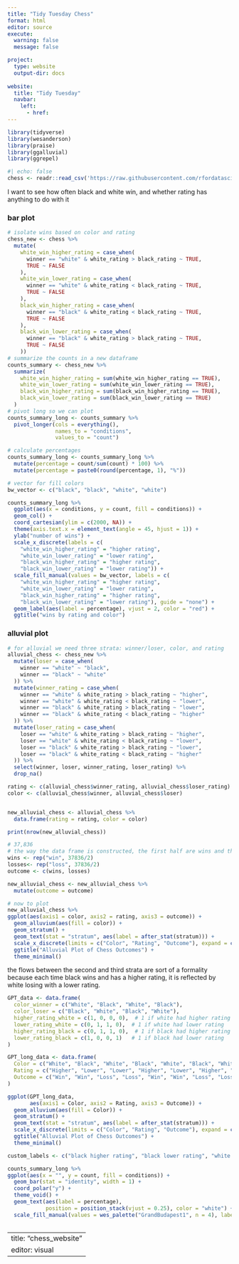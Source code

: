 ```yaml
---
title: "Tidy Tuesday Chess"
format: html
editor: source
execute: 
  warning: false
  message: false

project:
  type: website
  output-dir: docs
  
website:
  title: "Tidy Tuesday"
  navbar:
    left:
      - href: 
---
```



```r
library(tidyverse)
library(wesanderson)
library(praise)
library(ggalluvial)
library(ggrepel)
```



```r
#| echo: false
chess <- readr::read_csv('https://raw.githubusercontent.com/rfordatascience/tidytuesday/master/data/2024/2024-10-01/chess.csv')

```
I want to see how often black and white win, and whether rating has anything to do with it

### bar plot

```r
# isolate wins based on color and rating
chess_new <- chess %>%
  mutate(
    white_win_higher_rating = case_when(
      winner == "white" & white_rating > black_rating ~ TRUE,
      TRUE ~ FALSE
    ), 
    white_win_lower_rating = case_when(
      winner == "white" & white_rating < black_rating ~ TRUE,
      TRUE ~ FALSE
    ), 
    black_win_higher_rating = case_when(
      winner == "black" & white_rating < black_rating ~ TRUE,
      TRUE ~ FALSE
    ), 
    black_win_lower_rating = case_when(
      winner == "black" & white_rating > black_rating ~ TRUE,
      TRUE ~ FALSE
    ))
# summarize the counts in a new dataframe 
counts_summary <- chess_new %>%
  summarize(
    white_win_higher_rating = sum(white_win_higher_rating == TRUE),
    white_win_lower_rating = sum(white_win_lower_rating == TRUE),
    black_win_higher_rating = sum(black_win_higher_rating == TRUE),
    black_win_lower_rating = sum(black_win_lower_rating == TRUE)
  )
# pivot long so we can plot
counts_summary_long <- counts_summary %>%
  pivot_longer(cols = everything(),
               names_to = "conditions",
               values_to = "count")

# calculate percentages
counts_summary_long <- counts_summary_long %>%
  mutate(percentage = count/sum(count) * 100) %>%
  mutate(percentage = paste0(round(percentage, 1), "%"))

```

```r
# vector for fill colors
bw_vector <- c("black", "black", "white", "white")

counts_summary_long %>%
  ggplot(aes(x = conditions, y = count, fill = conditions)) +
  geom_col() + 
  coord_cartesian(ylim = c(2000, NA)) +
  theme(axis.text.x = element_text(angle = 45, hjust = 1)) +
  ylab("number of wins") +
  scale_x_discrete(labels = c(
    "white_win_higher_rating" = "higher rating",
    "white_win_lower_rating" = "lower rating",
    "black_win_higher_rating" = "higher rating",
    "black_win_lower_rating" = "lower rating")) +
  scale_fill_manual(values = bw_vector, labels = c(
    "white_win_higher_rating" = "higher rating",
    "white_win_lower_rating" = "lower rating",
    "black_win_higher_rating" = "higher rating",
    "black_win_lower_rating" = "lower rating"), guide = "none") +
  geom_label(aes(label = percentage), vjust = 2, color = "red") +
  ggtitle("wins by rating and color") 

```

### alluvial plot
```r
# for alluvial we need three strata: winner/loser, color, and rating
alluvial_chess <- chess_new %>%
  mutate(loser = case_when(
    winner == "white" ~ "black",
    winner == "black" ~ "white"
  )) %>%
  mutate(winner_rating = case_when(
    winner == "white" & white_rating > black_rating ~ "higher",
    winner == "white" & white_rating < black_rating ~ "lower",
    winner == "black" & white_rating > black_rating ~ "lower",
    winner == "black" & white_rating < black_rating ~ "higher"
  )) %>%
  mutate(loser_rating = case_when(
    loser == "white" & white_rating > black_rating ~ "higher",
    loser == "white" & white_rating < black_rating ~ "lower",
    loser == "black" & white_rating > black_rating ~ "lower",
    loser == "black" & white_rating < black_rating ~ "higher"
  )) %>%
  select(winner, loser, winner_rating, loser_rating) %>%
  drop_na()

rating <- c(alluvial_chess$winner_rating, alluvial_chess$loser_rating)
color <- c(alluvial_chess$winner, alluvial_chess$loser)


new_alluvial_chess <- alluvial_chess %>%
  data.frame(rating = rating, color = color) 

print(nrow(new_alluvial_chess))

# 37,836
# the way the data frame is constructed, the first half are wins and the rest losses
wins <- rep("win", 37836/2)
losses<- rep("loss", 37836/2)
outcome <- c(wins, losses)

new_alluvial_chess <- new_alluvial_chess %>%
  mutate(outcome = outcome)

```

```r
# now to plot
new_alluvial_chess %>%
ggplot(aes(axis1 = color, axis2 = rating, axis3 = outcome)) +
  geom_alluvium(aes(fill = color)) +
  geom_stratum() +
  geom_text(stat = "stratum", aes(label = after_stat(stratum))) +
  scale_x_discrete(limits = c("Color", "Rating", "Outcome"), expand = c(0.15, 0.05)) +
  ggtitle("Alluvial Plot of Chess Outcomes") +
  theme_minimal()
```
the flows between the second and third strata are sort of a formality because each time black wins and has a higher rating, it is reflected by white losing with a lower rating. 

```r

GPT_data <- data.frame(
  color_winner = c("White", "Black", "White", "Black"),
  color_loser = c("Black", "White", "Black", "White"),
  higher_rating_white = c(1, 0, 0, 0),  # 1 if white had higher rating
  lower_rating_white = c(0, 1, 1, 0),  # 1 if white had lower rating
  higher_rating_black = c(0, 1, 1, 0),  # 1 if black had higher rating
  lower_rating_black = c(1, 0, 0, 1)   # 1 if black had lower rating
)

GPT_long_data <- data.frame(
  Color = c("White", "Black", "White", "Black", "White", "Black", "White", "Black"),
  Rating = c("Higher", "Lower", "Lower", "Higher", "Lower", "Higher", "Higher", "Lower"),
  Outcome = c("Win", "Win", "Loss", "Loss", "Win", "Win", "Loss", "Loss")
)
```


```r
ggplot(GPT_long_data,
       aes(axis1 = Color, axis2 = Rating, axis3 = Outcome)) +
  geom_alluvium(aes(fill = Color)) +
  geom_stratum() +
  geom_text(stat = "stratum", aes(label = after_stat(stratum))) +
  scale_x_discrete(limits = c("Color", "Rating", "Outcome"), expand = c(0.15, 0.05)) +
  ggtitle("Alluvial Plot of Chess Outcomes") +
  theme_minimal()
```











```r

custom_labels <- c("black higher rating", "black lower rating", "white higher rating", "white lower rating")

counts_summary_long %>%
ggplot(aes(x = "", y = count, fill = conditions)) +
  geom_bar(stat = "identity", width = 1) +  
  coord_polar("y") +
  theme_void() +
  geom_text(aes(label = percentage), 
            position = position_stack(vjust = 0.25), color = "white") +
  scale_fill_manual(values = wes_palette("GrandBudapest1", n = 4), labels = custom_labels)
  
```

---
title: "chess_website"
editor: visual
---
